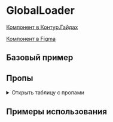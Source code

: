 
<Meta of={GlobalLoaderStories} />

# GlobalLoader

[Компонент в Контур.Гайдах](https://guides.kontur.ru/components/progress-indicators/global-loader/)

[Компонент в Figma](https://www.figma.com/design/87ScqxPzJpF9DcVBNYWOjM/%E2%9A%A1-Kontur-UI?node-id=396-15654&t=i9hraypi61DJWRFA-4)

<Description />

## Базовый пример

<Primary />

## Пропы

<details>
  <summary>Открыть таблицу с пропами</summary>
  <Controls />
</details>

## Примеры использования

<Stories title="" includePrimary={false} />
